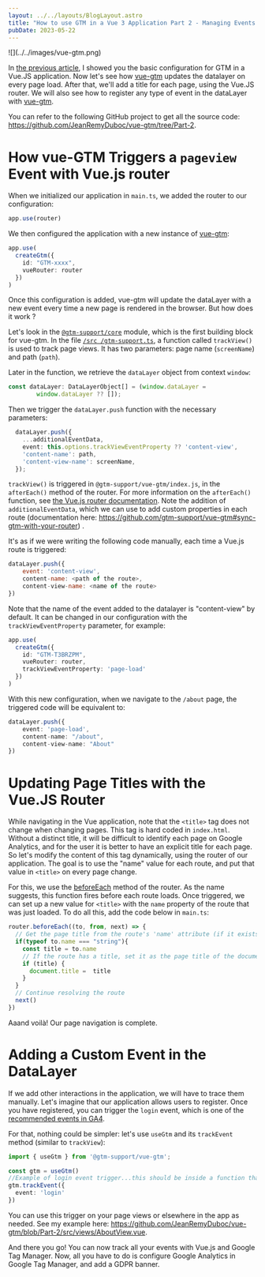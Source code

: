 ---
layout: ../../layouts/BlogLayout.astro
title: "How to use GTM in a Vue 3 Application Part 2 - Managing Events in the dataLayer"
pubDate: 2023-05-22
---

<div class="centre">
![](../../images/vue-gtm.png)
</div>

In [the previous article](/blog/gtm_vue_part_1), I showed you the basic configuration for GTM in a Vue.JS application.
Now let's see how [vue-gtm](https://github.com/gtm-support/vue-gtm) updates the datalayer on every page load. After that, we'll add a title for each page, using the Vue.JS router.
We will also see how to register any type of event in the dataLayer with [vue-gtm](https://github.com/gtm-support/vue-gtm).

You can refer to the following GitHub project to get all the source code: https://github.com/JeanRemyDuboc/vue-gtm/tree/Part-2.

# How vue-GTM Triggers a `pageview` Event with Vue.js router

When we initialized our application in `main.ts`, we added the router to our configuration:

```typescript
app.use(router)
```

We then configured the application with a new instance of [vue-gtm](https://github.com/gtm-support/vue-gtm):

```typescript
app.use(
  createGtm({
    id: "GTM-xxxx",
    vueRouter: router
  })
)
```

Once this configuration is added, vue-gtm will update the dataLayer with a new event every time a new page is rendered in the browser. But how does it work ?

Let's look in the [`@gtm-support/core`](https://github.com/gtm-support/core) module, which is the first building block for vue-gtm. In the file [`/src
/gtm-support.ts`](https://github.com/gtm-support/core/blob/main/src/gtm-support.ts), a function called `trackView()` is used to track page views. It has two parameters: page name (`screenName`) and path (`path`).

Later in the function, we retrieve the `dataLayer` object from context `window`:
```typescript
const dataLayer: DataLayerObject[] = (window.dataLayer =
        window.dataLayer ?? []);
```

Then we trigger the `dataLayer.push` function with the necessary parameters:

```typescript
  dataLayer.push({
	...additionalEventData,
	event: this.options.trackViewEventProperty ?? 'content-view',
	'content-name': path,
	'content-view-name': screenName,
  });
```

`trackView()` is triggered in `@gtm-support/vue-gtm/index.js`, in the `afterEach()` method of the router. For more information on the `afterEach()` function, see [the Vue.js router documentation](https://router.vuejs.org/api/interfaces/Router.html#Methods-afterEach).
Note the addition of `additionalEventData`, which we can use to add custom properties in each route (documentation here: https://github.com/gtm-support/vue-gtm#sync-gtm-with-your-router) .

It's as if we were writing the following code manually, each time a Vue.js route is triggered:

```javascript
dataLayer.push({
	event: 'content-view',
	content-name: <path of the route>,
	content-view-name: <name of the route>
})
```

Note that the name of the event added to the datalayer is "content-view" by default. It can be changed in our configuration with the `trackViewEventProperty` parameter, for example:

```typescript
app.use(
  createGtm({
    id: "GTM-T3BRZPM",
    vueRouter: router,
    trackViewEventProperty: 'page-load'
  })
)
```

With this new configuration, when we navigate to the `/about` page, the triggered code will be equivalent to:

```typescript
dataLayer.push({
	event: 'page-load',
	content-name: "/about",
	content-view-name: "About"
})
```



# Updating Page Titles with the Vue.JS Router

While navigating in the Vue application, note that the `<title>` tag does not change when changing pages. This tag is hard coded in `index.html`. Without a distinct title, it will be difficult to identify each page on Google Analytics, and for the user it is better to have an explicit title for each page.
So let's modify the content of this tag dynamically, using the router of our application. The goal is to use the "name" value for each route, and put that value in `<title>` on every page change.

For this, we use the [beforeEach](https://router.vuejs.org/api/interfaces/Router.html#Methods-beforeEach) method of the router. As the name suggests, this function fires before each route loads. Once triggered, we can set up a new value for `<title>` with the `name` property of the route that was just loaded.
To do all this, add the code below in `main.ts`:

```typescript
router.beforeEach((to, from, next) => {
  // Get the page title from the route's 'name' attribute (if it exists)
  if(typeof to.name === "string"){
    const title = to.name
    // If the route has a title, set it as the page title of the document/page
    if (title) {
      document.title =  title
    }
  }
  // Continue resolving the route
  next()
})
```

Aaand voilà! Our page navigation is complete.

# Adding a Custom Event in the DataLayer

If we add other interactions in the application, we will have to trace them manually.
Let's imagine that our application allows users to register. Once you have registered, you can trigger the `login` event, which is one of the [recommended events in GA4](https://support.google.com/analytics/answer/9267735?hl=fr).

For that, nothing could be simpler: let's use `useGtm` and its `trackEvent` method (similar to `trackView`):

```typescript
import { useGtm } from '@gtm-support/vue-gtm';

const gtm = useGtm()
//Example of login event trigger...this should be inside a function that runs after the login
gtm.trackEvent({
  event: 'login'
})
```

You can use this trigger on your page views or elsewhere in the app as needed. See my example here: https://github.com/JeanRemyDuboc/vue-gtm/blob/Part-2/src/views/AboutView.vue.

And there you go! You can now track all your events with Vue.js and Google Tag Manager. Now, all you have to do is configure Google Analytics in Google Tag Manager, and add a GDPR banner.